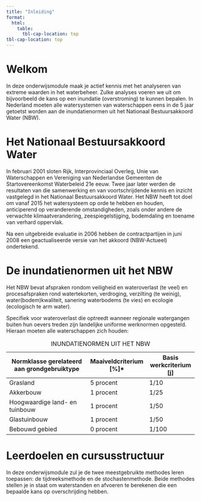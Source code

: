 ```yaml
---
title: "Inleiding"
format:
  html:
    table:
      tbl-cap-location: top
tbl-cap-location: top
---
```


# Welkom

In deze onderwijsmodule maak je actief kennis met het analyseren van extreme waarden in het waterbeheer. Zulke analyses voeren we uit om bijvoorbeeld de kans op een inundatie (over­stroming) te kunnen bepalen. In Nederland moeten alle watersystemen van water­schappen eens in de 5 jaar getoetst worden aan de inundatienormen uit het Nationaal Bestuursakkoord Water (NBW).

# Het Nationaal Bestuursakkoord Water

In februari 2001 sloten Rijk, Interprovinciaal Overleg, Unie van Waterschappen en Vereniging van Nederlandse Gemeenten de Startovereenkomst Waterbeleid 21e eeuw. Twee jaar later werden de resultaten van die samenwerking en van voortschrijdende kennis en inzicht vastgelegd in het Nationaal Bestuursakkoord Water. Het NBW heeft tot doel om vanaf 2015 het watersysteem op orde te hebben en houden, anticiperend op veranderende omstandigheden, zoals onder andere de verwachte klimaatverandering, zeespiegelstijging, bodemdaling en toename van verhard oppervlak.

Na een uitgebreide evaluatie in 2006 hebben de contractpartijen in juni 2008 een geactualiseerde versie van het akkoord (NBW-Actueel) ondertekend.

# De inundatienormen uit het NBW
 
Het NBW bevat afspraken rondom veiligheid en wateroverlast (te veel) en procesafspraken rond watertekorten, verdroging, verzilting (te weinig), water(bodem)kwaliteit, sanering waterbodems (te vies) en ecologie (ecologisch te arm water).

Specifiek voor wateroverlast die optreedt wanneer regionale watergangen buiten hun oevers treden zijn landelijke uniforme werknormen opgesteld. Hieraan moeten alle waterschappen zich houden:


Table: INUNDATIENORMEN UIT HET NBW

| Normklasse gerelateerd aan grondgebruiktype | Maaiveldcriterium [%]* | Basis werkcriterium [j] |
|---------------------------------------------|-----------------------|-------------------------|
| Grasland                                    | 5 procent             | 1/10                    |
| Akkerbouw                                   | 1 procent             | 1/25                    |
| Hoogwaardige land- en tuinbouw              | 1 procent             | 1/50                    |
| Glastuinbouw                                | 1 procent             | 1/50                    |
| Bebouwd gebied                              | 0 procent             | 1/100                   |


# Leerdoelen en cursusstructuur

In deze onderwijsmodule zul je de twee meestgebruikte methodes leren toepassen: de tijdreeksmethode en de stochastenmethode. Beide methodes stellen je in staat om waterstanden en afvoeren te berekenen die een bepaalde kans op overschrijding hebben. 

